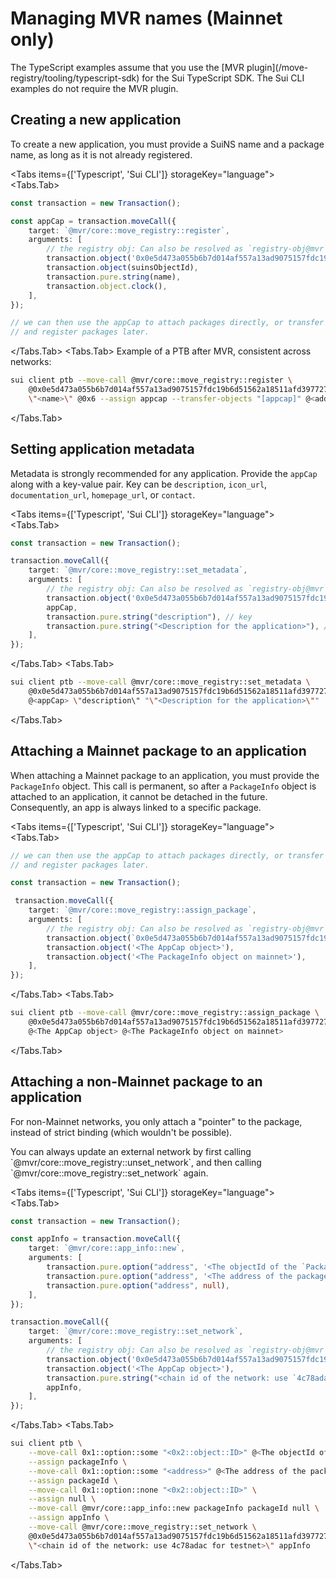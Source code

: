 
<Beta/>

# Managing MVR names (Mainnet only)

<Callout type="warning">
    The TypeScript examples assume that you use the [MVR plugin](/move-registry/tooling/typescript-sdk) for the Sui TypeScript SDK.
    The Sui CLI examples do not require the MVR plugin.
</Callout>

## Creating a new application

To create a new application, you must provide a SuiNS name and a package name, as long as it is not
already registered.

<Tabs items={['Typescript', 'Sui CLI']} storageKey="language">
<Tabs.Tab>

```typescript
const transaction = new Transaction();

const appCap = transaction.moveCall({
    target: `@mvr/core::move_registry::register`,
    arguments: [
        // the registry obj: Can also be resolved as `registry-obj@mvr` from mainnet SuiNS.
        transaction.object('0x0e5d473a055b6b7d014af557a13ad9075157fdc19b6d51562a18511afd397727'),
        transaction.object(suinsObjectId),
        transaction.pure.string(name),
        transaction.object.clock(),
    ],
});

// we can then use the appCap to attach packages directly, or transfer (e.g. to a safe address)
// and register packages later.
```
</Tabs.Tab>
<Tabs.Tab>
Example of a PTB after MVR, consistent across networks:

```bash
sui client ptb --move-call @mvr/core::move_registry::register \
    @0x0e5d473a055b6b7d014af557a13ad9075157fdc19b6d51562a18511afd397727 @<suinsObjectId> \
    \"<name>\" @0x6 --assign appcap --transfer-objects "[appcap]" @<address-to-transfer-appcap>
```
</Tabs.Tab>
</Tabs>


## Setting application metadata

Metadata is strongly recommended for any application. Provide the `appCap` along with a key-value pair.
Key can be `description`, `icon_url`, `documentation_url`, `homepage_url`, or `contact`.

<Tabs items={['Typescript', 'Sui CLI']} storageKey="language">
<Tabs.Tab>
```typescript
const transaction = new Transaction();

transaction.moveCall({
    target: `@mvr/core::move_registry::set_metadata`,
    arguments: [
        // the registry obj: Can also be resolved as `registry-obj@mvr` from Mainnet SuiNS.
        transaction.object('0x0e5d473a055b6b7d014af557a13ad9075157fdc19b6d51562a18511afd397727'), // Move registry
        appCap,
        transaction.pure.string("description"), // key
        transaction.pure.string("<Description for the application>"), // value
    ],
});
```
</Tabs.Tab>
<Tabs.Tab>

```bash
sui client ptb --move-call @mvr/core::move_registry::set_metadata \
    @0x0e5d473a055b6b7d014af557a13ad9075157fdc19b6d51562a18511afd397727 \
    @<appCap> \"description\" "\"<Description for the application>\""
```
</Tabs.Tab>
</Tabs>

## Attaching a Mainnet package to an application

When attaching a Mainnet package to an application, you must provide the `PackageInfo` object.
This call is permanent, so after a `PackageInfo` object is attached to an application, it cannot be
detached in the future. Consequently, an app is always linked to a specific package.

<Tabs items={['Typescript', 'Sui CLI']} storageKey="language">
<Tabs.Tab>
```typescript
// we can then use the appCap to attach packages directly, or transfer (e.g. to a safe address)
// and register packages later.

const transaction = new Transaction();

 transaction.moveCall({
    target: `@mvr/core::move_registry::assign_package`,
    arguments: [
        // the registry obj: Can also be resolved as `registry-obj@mvr` from mainnet SuiNS.
        transaction.object(`0x0e5d473a055b6b7d014af557a13ad9075157fdc19b6d51562a18511afd397727`),
        transaction.object('<The AppCap object>'),
        transaction.object('<The PackageInfo object on mainnet>'),
    ],
});
```
</Tabs.Tab>
<Tabs.Tab>

```bash
sui client ptb --move-call @mvr/core::move_registry::assign_package \
    @0x0e5d473a055b6b7d014af557a13ad9075157fdc19b6d51562a18511afd397727 \
    @<The AppCap object> @<The PackageInfo object on mainnet>
```
</Tabs.Tab>
</Tabs>

## Attaching a non-Mainnet package to an application

For non-Mainnet networks, you only attach a "pointer" to the package, instead of strict binding (which wouldn't be possible).

<Callout>
You can always update an external network by first calling `@mvr/core::move_registry::unset_network`, and then calling `@mvr/core::move_registry::set_network` again.
</Callout>

<Tabs items={['Typescript', 'Sui CLI']} storageKey="language">
<Tabs.Tab>
```typescript
const transaction = new Transaction();

const appInfo = transaction.moveCall({
    target: `@mvr/core::app_info::new`,
    arguments: [
        transaction.pure.option("address", '<The objectId of the `PackageInfo` object on the external network>'),
        transaction.pure.option("address", '<The address of the package on the external network>'),
        transaction.pure.option("address", null),
    ],
});

transaction.moveCall({
    target: `@mvr/core::move_registry::set_network`,
    arguments: [
        // the registry obj: Can also be resolved as `registry-obj@mvr` from mainnet SuiNS.
        transaction.object('0x0e5d473a055b6b7d014af557a13ad9075157fdc19b6d51562a18511afd397727'),
        transaction.object('<The AppCap object>'),
        transaction.pure.string("<chain id of the network: use `4c78adac` for testnet>"),
        appInfo,
    ],
});
```

</Tabs.Tab>
<Tabs.Tab>
```bash
sui client ptb \
    --move-call 0x1::option::some "<0x2::object::ID>" @<The objectId of the PackageInfo object on the external network> \
    --assign packageInfo \
    --move-call 0x1::option::some "<address>" @<The address of the package on the external network> \
    --assign packageId \
    --move-call 0x1::option::none "<0x2::object::ID>" \
    --assign null \
    --move-call @mvr/core::app_info::new packageInfo packageId null \
    --assign appInfo \
    --move-call @mvr/core::move_registry::set_network \
    @0x0e5d473a055b6b7d014af557a13ad9075157fdc19b6d51562a18511afd397727 @<The AppCap object> \
    \"<chain id of the network: use 4c78adac for testnet>\" appInfo
```
</Tabs.Tab>
</Tabs>
